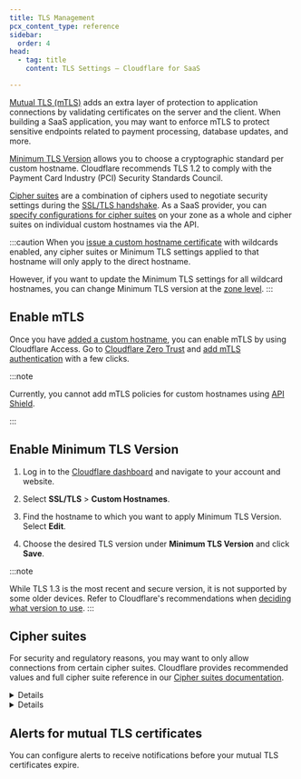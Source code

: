 ```yaml
---
title: TLS Management
pcx_content_type: reference
sidebar:
  order: 4
head:
  - tag: title
    content: TLS Settings — Cloudflare for SaaS

---
```



[Mutual TLS (mTLS)](https://www.cloudflare.com/learning/access-management/what-is-mutual-tls/) adds an extra layer of protection to application connections by validating certificates on the server and the client. When building a SaaS application, you may want to enforce mTLS to protect sensitive endpoints related to payment processing, database updates, and more.

[Minimum TLS Version](/ssl/edge-certificates/additional-options/minimum-tls/) allows you to choose a cryptographic standard per custom hostname. Cloudflare recommends TLS 1.2 to comply with the Payment Card Industry (PCI) Security Standards Council.

[Cipher suites](/ssl/edge-certificates/additional-options/cipher-suites/) are a combination of ciphers used to negotiate security settings during the [SSL/TLS handshake](https://www.cloudflare.com/learning/ssl/what-happens-in-a-tls-handshake/). As a SaaS provider, you can [specify configurations for cipher suites](#cipher-suites) on your zone as a whole and cipher suites on individual custom hostnames via the API.


:::caution
When you [issue a custom hostname certificate](/cloudflare-for-platforms/cloudflare-for-saas/security/certificate-management/issue-and-validate/) with wildcards enabled, any cipher suites or Minimum TLS settings applied to that hostname will only apply to the direct hostname.

However, if you want to update the Minimum TLS settings for all wildcard hostnames, you can change Minimum TLS version at the [zone level](/ssl/edge-certificates/additional-options/minimum-tls/).
:::

## Enable mTLS

Once you have [added a custom hostname](/cloudflare-for-platforms/cloudflare-for-saas/start/getting-started/), you can enable mTLS by using Cloudflare Access. Go to [Cloudflare Zero Trust](https://one.dash.cloudflare.com/) and [add mTLS authentication](/cloudflare-one/identity/devices/access-integrations/mutual-tls-authentication/) with a few clicks.

:::note


Currently, you cannot add mTLS policies for custom hostnames using [API Shield](/api-shield/security/mtls/).


:::

## Enable Minimum TLS Version

1. Log in to the [Cloudflare dashboard](https://dash.cloudflare.com) and navigate to your account and website.

2. Select **SSL/TLS** > **Custom Hostnames**.

3. Find the hostname to which you want to apply Minimum TLS Version. Select **Edit**.

4. Choose the desired TLS version under **Minimum TLS Version** and click **Save**.

:::note

While TLS 1.3 is the most recent and secure version, it is not supported by some older devices. Refer to Cloudflare's recommendations when [deciding what version to use](/ssl/reference/protocols/#decide-which-version-to-use).
:::

## Cipher suites

For security and regulatory reasons, you may want to only allow connections from certain cipher suites. Cloudflare provides recommended values and full cipher suite reference in our [Cipher suites documentation](/ssl/edge-certificates/additional-options/cipher-suites/).


<Details header="Restrict cipher suites for zone">

Refer to [Edit zone setting](/api/resources/zones/subresources/settings/methods/edit/) and use `ciphers` as the setting name in the URI path.


</Details>


<Details header="Restrict cipher suites for custom hostname">

Refer to [SSL properties of a custom hostname](/api/resources/custom_hostnames/methods/edit/).

<Render file="edit-custom-hostname-api" params={{ one: "When making the request," }} />


</Details>

## Alerts for mutual TLS certificates

You can configure alerts to receive notifications before your mutual TLS certificates expire.

<AvailableNotifications product="SSL/TLS" notificationFilter="Access mTLS Certificate Expiration Alert" />

<Render file="get-started" product="notifications" />

